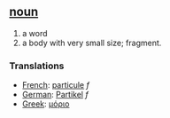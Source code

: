 == [[noun]] ==
# a word
# a body with very small size; fragment.

=== Translations ===
*[[French]]: [[particule]] ''f''
*[[German]]: [[Partikel]] ''f''
*[[Greek]]: [[μόριο]]